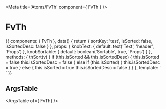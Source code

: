 
<Meta title='Atoms/FvTh' component={ FvTh } />

# FvTh

<Canvas>
<Story name='Common'>{{
  components: { FvTh },
  data() {
    return {
      sortKey: 'test',
      isSorted: false,
      isSortedDesc: false
    }
  },
  props: {
    knobText: {
      default: text('Text', 'header', 'Props')
    },
    knobSortable: {
      default: boolean('Sortable', true, 'Props')
    }
  },
  methods: {
    thSort(v) {
      if (this.isSorted && this.isSortedDesc) {
        this.isSorted = false
        this.isSortedDesc = false
      } else if (this.isSorted) {
        this.isSortedDesc = true
      } else {
        this.isSorted = true
        this.isSortedDesc = false
      }
    }
  },
  template: `<FvTh
    :text="knobText"
    :sortKey="sortKey"
    :sortable="knobSortable"
    :isSorted="isSorted"
    :isSortedDesc="isSortedDesc"
    @th:sort="thSort"
  >
  </FvTh>`
}}</Story>
</Canvas>

## ArgsTable

<ArgsTable of={ FvTh} />
